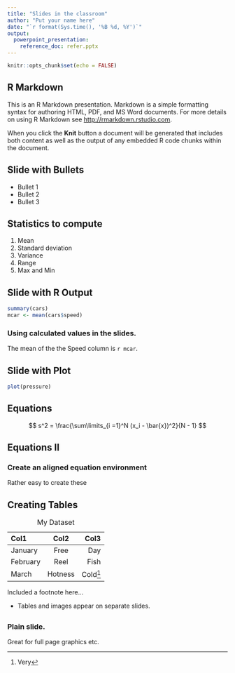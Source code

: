 ---
title: "Slides in the classroom"
author: "Put your name here"
date: "`r format(Sys.time(), '%B %d, %Y')`"
output: 
  powerpoint_presentation:
    reference_doc: refer.pptx
---

```{r setup, include=FALSE}
knitr::opts_chunk$set(echo = FALSE)
```

## R Markdown

This is an R Markdown presentation. Markdown is a simple formatting syntax for authoring HTML, PDF, and MS Word documents. For more details on using R Markdown see <http://rmarkdown.rstudio.com>.

When you click the **Knit** button a document will be generated that includes both content as well as the output of any embedded R code chunks within the document.

## Slide with Bullets

- Bullet 1
- Bullet 2
- Bullet 3


## Statistics to compute

1. Mean
1. Standard deviation
1. Variance
1. Range
1. Max and Min

## Slide with R Output

```{r cars, echo = TRUE}
summary(cars)
mcar <- mean(cars$speed)
```

### Using calculated values in the slides.

The mean of the the Speed column is `r mcar`.

## Slide with Plot

```{r pressure}
plot(pressure)
```

## Equations

$$
s^2 = \frac{\sum\limits_{i =1}^N (x_i - \bar{x})^2}{N - 1}
$$

## Equations II

### Create an aligned equation environment
\begin{align}
s^2 & = \frac{\sum\limits_{i =1}^N (x_i - \bar{x})^2}{N - 1}\\
s^2 & = \frac{\sum\limits_{i =1}^N (x_i - \bar{x})^2}{N - 1}\\
s^2 & = \frac{\sum\limits_{i =1}^N (x_i - \bar{x})^2}{N - 1}
\end{align}

\structure{Answers}
Rather easy to create these


## Creating Tables

Col1       Col2              Col3
------    ----------    ---------
January    Free          Day
February   Reel          Fish
March      Hotness       Cold^[Very]
------    ----------    ---------

Table: My Dataset

Included a footnote here... 

\structure{Issue}
- Tables and images appear on separate slides.

## {.plain}

### Plain slide. 

Great for full page graphics etc.


